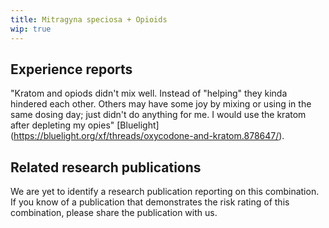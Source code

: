 ---
title: Mitragyna speciosa + Opioids
wip: true
---

## Experience reports

"Kratom and opiods didn't mix well. Instead of "helping" they kinda hindered each other. Others may have some joy by mixing or using in the same dosing day; just didn't do anything for me.
I would use the kratom after depleting my opies" [Bluelight] (https://bluelight.org/xf/threads/oxycodone-and-kratom.878647/).

## Related research publications

We are yet to identify a research publication reporting on this combination. If you know of a publication that demonstrates the risk rating of this combination, please share the publication with us.



